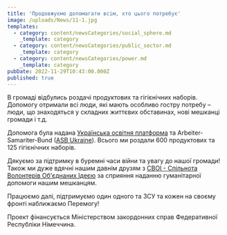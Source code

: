 ```yaml
---
title: 'Продовжуємо допомагати всім, хто цього потребує'
image: /uploads/News/11-1.jpg
templates:
  - category: content/newsCategories/social_sphere.md
    _template: category
  - category: content/newsCategories/public_sector.md
    _template: category
  - category: content/newsCategories/power.md
    _template: category
pubDate: 2022-11-29T10:43:00.000Z
published: true
---
```


В громаді відбулись роздачі продуктових та гігієнічних наборів. Допомогу
отримали всі люди, які мають особливо гостру потребу – люди, що
знаходяться у складних життєвих обставинах, нові мешканці громади і т.д.

Допомога була надана [Українська освітня платформа](https://www.facebook.com/ukredplatform/?__cft__[0]=AZUPAwzqhR8eDTKH9kCFWaCq4Olq0Z4MOg07pk8mx9tKIwy5zT9rJUwdKRZcDTghTSHZhtw_otvHMSpryDdv0Wwnjm5Ri1OePuKjlsfOy-6RhQZHyNX5_CdQG8RaTqXbiNXdQk88ZbKl9X59JtoZC9eHnoXRTtEhuZjcWg8xYodZ68EDgn-bMlo-MnKyknIUpdz4IPbGHCQUz08rYoUeVq4j&__tn__=kK-R) та Arbeiter-Samariter-Bund ([ASB Ukraine](https://www.facebook.com/ASBUkraine/?__cft__[0]=AZUPAwzqhR8eDTKH9kCFWaCq4Olq0Z4MOg07pk8mx9tKIwy5zT9rJUwdKRZcDTghTSHZhtw_otvHMSpryDdv0Wwnjm5Ri1OePuKjlsfOy-6RhQZHyNX5_CdQG8RaTqXbiNXdQk88ZbKl9X59JtoZC9eHnoXRTtEhuZjcWg8xYodZ68EDgn-bMlo-MnKyknIUpdz4IPbGHCQUz08rYoUeVq4j&__tn__=kK-R)). Всього ми роздали 600 продуктових та 125 гігієнічних наборів.

Дякуємо за підтримку в буремні часи війни та увагу до нашої громади! Також ми дуже вдячні нашим давнім друзям з [СВОІ - Спільнота Волонтерів Об'єднаних Ідеєю](https://www.facebook.com/ngo.svoi/?__cft__[0]=AZUPAwzqhR8eDTKH9kCFWaCq4Olq0Z4MOg07pk8mx9tKIwy5zT9rJUwdKRZcDTghTSHZhtw_otvHMSpryDdv0Wwnjm5Ri1OePuKjlsfOy-6RhQZHyNX5_CdQG8RaTqXbiNXdQk88ZbKl9X59JtoZC9eHnoXRTtEhuZjcWg8xYodZ68EDgn-bMlo-MnKyknIUpdz4IPbGHCQUz08rYoUeVq4j&__tn__=kK-R) за сприяння наданню гуманітарної допомоги нашим мешканцям.

Працюємо далі, підтримуємо один одного та ЗСУ та кожен на своєму фронті наближаємо Перемогу!

Проект фінансується Міністерством закордонних справ Федеративної Республіки Німеччина.

